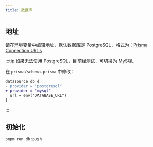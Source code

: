 ```yaml
---
title: 数据库
---
```


## 地址

请在[环境变量](./env#database_url)中编辑地址，默认数据库是 PostgreSQL，格式为：[Prisma Connection URLs](https://www.prisma.io/docs/reference/database-reference/connection-urls#postgresql)

:::tip
如果无法使用 PostgreSQL，目前经测试，可切换为 MySQL

在 `prisma/schema.prisma` 中修改：

```diff
datasource db {
- provider = "postgresql"
+ provider = "mysql"
  url = env("DATABASE_URL")
}
```

:::

## 初始化

```bash
pnpm run db:push
```
